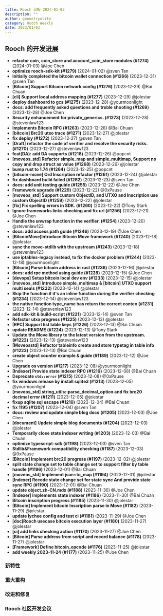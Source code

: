 ```yaml
---
title: Rooch 周报 2024-01-03
description: ""
author: geometryolife
category: Rooch Weekly
date: 2023/01/03
---
```



<PostHeader />

## Rooch 的开发进展

- **refactor coin, coin_store and account_coin_store modules (#1274)** (2024-01-03) @Joe Chen
- **optimize rooch-sdk-kit (#1279)** (2024-01-02) @sven Tan
- **Initially completed the bitcoin wallet connection (#1266)** (2023-12-31) @sven Tan
- **[Bitcoin] Support Bitcoin network config (#1276)** (2023-12-29) @Bai Chuan
- **[cli] Support local address mapping (#1277)** (2023-12-29) @jolestar
- **deploy dashboard to gcs (#1275)** (2023-12-28) @yourmoonlight
- **docs: add frequently asked questions and troble shooting (#1269)** (2023-12-28) @Joe Chen
- **Security enhancement for private_generics. (#1273)** (2023-12-28) @stevenlaw123
- **Implements Bitcoin RPC (#1263)** (2023-12-28) @Bai Chuan
- **[bitcoin] Brc20 utxo trace (#1271)** (2023-12-27) @jolestar
- **fix deploy (#1272)** (2023-12-27) @sven Tan
- **[Draft] refactor the code of verifier and resolve the security risks. (#1270)** (2023-12-27) @stevenlaw123
- **feat(DA): add DA supports (#1218)** (2023-12-26) @popcnt
- **[moveos_std] Refactor simple_map and simple_multimap, Support no copy and drop struct as value (#1268)** (2023-12-26) @jolestar
- **bump rust to 1.74 (#1264)** (2023-12-25) @popcnt
- **[bitcoin-move] Ord Inscription refactor (#1261)** (2023-12-24) @jolestar
- **fix dashboard build failed (#1262)** (2023-12-23) @sven Tan
- **docs: add unit testing guide (#1255)** (2023-12-22) @Joe Chen
- **Framework upgrade (#1229)** (2023-12-22) @0xPause
- **[moveos_std] Support custom ObjectID, and UTXO and Inscription use custom ObjectID (#1259)** (2023-12-22) @jolestar
- **[fix] Fix spelling errors in SDK. (#1260)** (2023-12-22) @Tony Stark
- **Ignore frameworks links checking and fix url (#1256)** (2023-12-21) @Joe Chen
- **Handle the unwrap function in the verifier. (#1254)** (2023-12-20) @stevenlaw123
- **docs: add access path guide (#1246)** (2023-12-19) @Joe Chen
- **[BitcoinMove]Introduce Bitcoin Move framework (#1240)** (2023-12-18) @jolestar
- **sync the move-stdlib with the upstream (#1243)** (2023-12-18) @stevenlaw123
- **use iptables-legacy instead, to fix the docker problem (#1244)** (2023-12-18) @yourmoonlight
- **[Bitcoin] Parse bitcoin address in rust (#1236)** (2023-12-16) @jolestar
- **docs: add rpc method using guide (#1228)** (2023-12-15) @Joe Chen
- **[devops] Setup bitcoin local dev env (#1233)** (2023-12-15) @jolestar
- **[moveos_std] Introduce simple_multimap & [bitcoin] UTXO support multi seals (#1232)** (2023-12-14) @jolestar
- **Skip the function if it's an inline function during the verifier checking (#1234)** (2023-12-14) @stevenlaw123
- **the native function type_name has return the correct conten (#1231)** (2023-12-14) @stevenlaw123
- **add sdk-kit & build-script (#1221)** (2023-12-14) @sven Tan
- **Refactor utxo progress (#1225)** (2023-12-13) @jolestar
- **[RPC] Support list table keys (#1226)** (2023-12-13) @Bai Chuan
- **update README (#1224)** (2023-12-13) @Tony Stark
- **Update the Move library to the latest version from the upstream. (#1222)** (2023-12-13) @stevenlaw123
- **[Moveosstd] Refactor tableinfo create and store typetag in table info (#1223)** (2023-12-13) @Bai Chuan
- **create object counter example & guide (#1189)** (2023-12-12) @Joe Chen
- **Upgrade os version (#1217)** (2023-12-08) @yourmoonlight
- **[Indexer] Provide state indexer RPC (#1216)** (2023-12-08) @Bai Chuan
- **Deprecate `std::error`  (#1215)** (2023-12-08) @0xPause
- **fix windows release by install sqlite3 (#1213)** (2023-12-05) @yourmoonlight
- **[moveos_std] string_utils::parse_decimal_option and fix brc20 decimal error (#1211)** (2023-12-05) @jolestar
- **fixup sqlite sql escape (#1210)** (2023-12-04) @Bai Chuan
- **fix 1195 (#1207)** (2023-12-04) @sven Tan
- **docs: review and update simple blog docs (#1205)** (2023-12-03) @Joe Chen
- **[document] Update simple blog documents (#1204)** (2023-12-03) @jolestar
- **Temporarily close state indexer writing (#1203)** (2023-12-03) @Bai Chuan
- **optimize typescript-sdk (#1198)** (2023-12-03) @sven Tan
- **Stdlib&Framework compatibility checking (#1187)** (2023-12-03) @0xPause
- **[Bitcoin] Implement brc20 progress (#1197)** (2023-12-02) @jolestar
- **split state change set to table change set to support filter by table handle (#1196)** (2023-12-01) @Bai Chuan
- **[moveos_std] Implement json::to_map (#1194)** (2023-12-01) @jolestar
- **[Indexer] Recode state change set for state sync And provide state sync RPC (#1190)** (2023-12-01) @Bai Chuan
- **update object.zh-CN.mdx (#1188)** (2023-11-30) @Joe Chen
- **[Indexer] Implements state indexer (#1186)** (2023-11-30) @Bai Chuan
- **Bitcoin inscription progress (#1185)** (2023-11-30) @jolestar
- **[Bitcoin] Implement bitcoin Inscription parse in Move (#1182)** (2023-11-29) @jolestar
- **update lychee config and test ci (#1181)** (2023-11-29) @Joe Chen
- **[doc]Rooch usecase bitcoin execution layer (#1180)** (2023-11-27) @jolestar
- **[ci] add links checking action (#1170)** (2023-11-27) @Joe Chen
- **[Bitcoin] Parse address from script and record balance (#1178)** (2023-11-27) @jolestar
- **[Framework] Define bitcoin_opcode (#1176)** (2023-11-25) @jolestar
- **add weekly 2023-11-24 (#1177)** (2023-11-25) @Joe Chen

### 新特性


### 重大重构


### 改进和修复


### Rooch 社区开发会议
